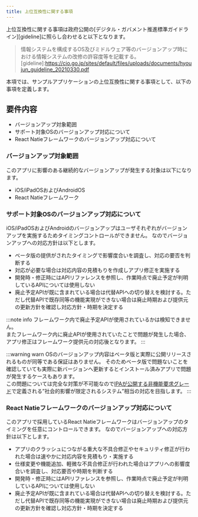 ```yaml
---
title: 上位互換性に関する事項
---
```


上位互換性に関する事項は政府公開の[デジタル・ガバメント推進標準ガイドライン][gideline]に照らし合わせると以下となります。
>情報システムを構成するOS及びミドルウェア等のバージョンアップ時における情報システムの改修の許容度等を記載する。  
[gideline]:<https://cio.go.jp/sites/default/files/uploads/documents/hyoujun_guideline_20210330.pdf>

本項では、サンプルアプリケーションの上位互換性に関する事項として、以下の事項を定義します。

## 要件内容

- バージョンアップ対象範囲
- サポート対象OSのバージョンアップ対応について
- React Natieフレームワークのバージョンアップ対応について

### バージョンアップ対象範囲

このアプリに影響のある継続的なバージョンアップが発生する対象は以下になります。

- iOS/iPadOSおよびAndroidOS
- React Natieフレームワーク

### サポート対象OSのバージョンアップ対応について

iOS/iPadOSおよびAndroidのバージョンアップはユーザそれぞれがバージョンアップを実施するためタイミングコントロールができません。
なのでバージョンアップへの対応方針は以下とします。

- ベータ版の提供がされたタイミングで影響度合いを調査し、対応の要否を判断する
- 対応が必要な場合は対応内容の見積もりを作成しアプリ修正を実施する
- 開発時・修正時にはAPIリファレンスを参照し、作業時点で廃止予定が判明しているAPIについては使用しない
- 廃止予定APIが既に含まれている場合は代替APIへの切り替えを検討する。ただし代替APIで既存同等の機能実現ができない場合は廃止時期および提供元の更新方針を確認し対応方針・時期を決定する

:::note info
フレームワーク内で廃止予定APIが使用されているかは検知できません。  
またフレームワーク内に廃止APIが使用されていたことで問題が発生した場合、アプリ修正はフレームワーク提供元の対応後となります。
:::

:::warning warn
OSのバージョンアップ内容はベータ版と実際に公開リリースされるものが同等である保証はありません。
そのためベータ版で問題ないことを確認していても実際に新バージョンへ更新するとインストール済みアプリで問題が発生するケースもあります。  
この問題については完全な対策が不可能なので[IPAが公開する非機能要求グレード][grade]で定義される”社会的影響が限定されるシステム”相当の対応を目指します。
:::

[grade]:<https://www.ipa.go.jp/sec/softwareengineering/std/ent03-b.html>

### React Natieフレームワークのバージョンアップ対応について

このアプリで採用しているReact Natieフレームワークはバージョンアップのタイミングを任意にコントロールできます。
なのでバージョンアップへの対応方針は以下とします。

- アプリのクラッシュにつながる重大な不具合修正やセキュリティ修正が行われた場合は速やかに対応内容を見積もり・実施する
- 仕様変更や機能追加、軽微な不具合修正が行われた場合はアプリへの影響度合いを調査し、対応要否や時期を判断する
- 開発時・修正時にはAPIリファレンスを参照し、作業時点で廃止予定が判明しているAPIについては使用しない
- 廃止予定APIが既に含まれている場合は代替APIへの切り替えを検討する。ただし代替APIで既存同等の機能実現ができない場合は廃止時期および提供元の更新方針を確認し対応方針・時期を決定する
